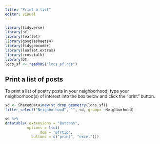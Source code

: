 ```yaml
---
title: "Print a list"
editor: visual
---
```


```r
library(tidyverse)
library(sf)
library(leaflet)
library(googlesheets4)
library(tidygeocoder)
library(leaflet.extras)
library(crosstalk)
library(DT)
locs_sf <- readRDS("locs_sf.rds")

```

## Print a list of posts

To print a list of poetry posts in your neighborhood, type your neighborhood(s) of interest into the box below and click the "print" button.

```r


sd <- SharedData$new(st_drop_geometry(locs_sf))
filter_select("Neighborhood", "", sd, group= ~Neighborhood)

sd %>%
datatable( extensions = "Buttons", 
          options = list(
                dom = 'Bfrtip',
            buttons = c("print", "excel")))


```

